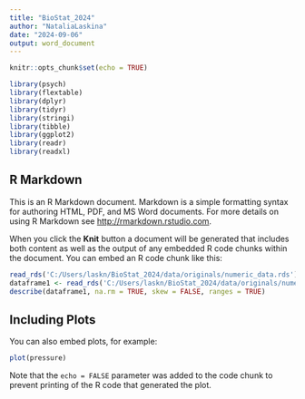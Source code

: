 ```yaml
---
title: "BioStat_2024"
author: "NataliaLaskina"
date: "2024-09-06"
output: word_document
---
```


```r
knitr::opts_chunk$set(echo = TRUE)

library(psych)
library(flextable)
library(dplyr)
library(tidyr)
library(stringi)
library(tibble)
library(ggplot2)
library(readr)
library(readxl)
```

## R Markdown

This is an R Markdown document. Markdown is a simple formatting syntax for authoring HTML, PDF, and MS Word documents. For more details on using R Markdown see <http://rmarkdown.rstudio.com>.

When you click the **Knit** button a document will be generated that includes both content as well as the output of any embedded R code chunks within the document. You can embed an R code chunk like this:

```r
read_rds('C:/Users/laskn/BioStat_2024/data/originals/numeric_data.rds')
dataframe1 <- read_rds('C:/Users/laskn/BioStat_2024/data/originals/numeric_data.rds')
describe(dataframe1, na.rm = TRUE, skew = FALSE, ranges = TRUE)
```

## Including Plots

You can also embed plots, for example:

```r
plot(pressure)
```

Note that the `echo = FALSE` parameter was added to the code chunk to prevent printing of the R code that generated the plot.
